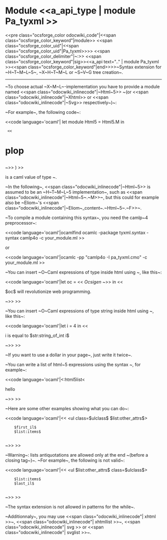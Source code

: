 =Module <<a_api_type | module Pa_tyxml >> =
<<pre class="ocsforge_color odocwiki_code"|<<span class="ocsforge_color_keyword"|module>> <<span class="ocsforge_color_uid"|<<span class="ocsforge_color_uid"|Pa_tyxml>>>> <<span class="ocsforge_color_delimiter"|~:>> <<span class="ocsforge_color_keyword"|sig>><<a_api text=".." | module Pa_tyxml >><<span class="ocsforge_color_keyword"|end>>>>~Syntax extension for ~H~T~M~L~5~, ~X~H~T~M~L or ~S~V~G tree creation~.

----

~To choose actual ~X~M~L~-implementation you have to provide a module named <<span class="odocwiki_inlinecode"|~Html~5>>
~(or <<span class="odocwiki_inlinecode"|~Xhtml>> or <<span class="odocwiki_inlinecode"|~Svg>> respectively~)~:


~For example~, the following code~:

<<code language='ocaml'|  let module Html5 = Html5.M in
  << <html>
     <head><title></title></head>
     <body><h1>plop</h1></body>
   </html> ~>>
)
>>

is a caml value of type {{{Html5_types.html Html5.elt}}}~.


~In the following~, <<span class="odocwiki_inlinecode"|~Html~5>> is assumed to be an ~H~T~M~L~5 implementation~, such as
<<span class="odocwiki_inlinecode"|~Html~5~.~M>>~, but this could for example also be ~Eliom~'s <<span class="odocwiki_inlinecode"|~Eliom~_content~.~Html~5~.~F>>~.


~To compile a module containing this syntax~, you need the camlp~4 preprocessor~:

<<code language='ocaml'|ocamlfind ocamlc -package tyxml.syntax -syntax camlp4o -c your_module.ml
>>

or

<<code language='ocaml'|ocamlc -pp "camlp4o -I <path/to/tyxml> pa_tyxml.cmo" -c your_module.ml
>>



~You can insert ~O~Caml expressions of type {{{'a Html5.M.elt}}} inside html using {{{$...$}}}~, like this~:

<<code language='ocaml'|let oc = << <em>Ocsigen</em> ~>> in
<< <p>$oc$ will revolutionize web programming.</p> ~>>
>>

~You can insert ~O~Caml expressions of type string inside html using {{{$str:... $}}}~, like this~:

<<code language='ocaml'|let i = 4 in
<< <p>i is equal to $str:string_of_int i$</p> ~>>
>>

~If you want to use a dollar in your page~, just write it twice~.


~You can write a list of html~5 expressions using the syntax {{{<:html5list<...>>}}}~, for example~:

<<code language='ocaml'|<:html5list< <p>hello</p> <div></div> ~>>
>>



~Here are some other examples showing what you can do~:

<<code language='ocaml'|<< <ul class=$ulclass$ $list:other_attrs$>
     $first_il$
     $list:items$
   </ul> ~>>
>>



~Warning~: lists antiquotations are allowed only at the end ~(before a closing tag~)~. ~For example~, the following is not valid~:

<<code language='ocaml'|<< <ul $list:other_attrs$ class=$ulclass$>
     $list:items$
     $last_il$
   </ul> ~>>
>>



~The syntax extension is not allowed in patterns for the while~.


~Additionnaly~, you may use <<span class="odocwiki_inlinecode"| xhtml >>~, <<span class="odocwiki_inlinecode"| xhtmllist >>~, <<span class="odocwiki_inlinecode"| svg >> or <<span class="odocwiki_inlinecode"| svglist >>~.
